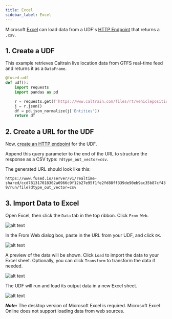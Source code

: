 ```yaml
---
title: Excel
sidebar_label: Excel
---
```


Microsoft [Excel](https://www.microsoft.com/en-ca/microsoft-365/excel) can load data from a UDF's [HTTP Endpoint](/core-concepts/run-udfs/run-small-udfs/#http-requests) that returns a `.csv`.

## 1. Create a UDF

This example retrieves Caltrain live location data from GTFS real-time feed and returns it as a `DataFrame`.

```python showLineNumbers
@fused.udf
def udf():
    import requests
    import pandas as pd

    r = requests.get(f'https://www.caltrain.com/files/rt/vehiclepositions/CT.json')
    j = r.json()
    df = pd.json_normalize(j['Entities'])
    return df
```

## 2. Create a URL for the UDF

Now, [create an HTTP endpoint](/core-concepts/run-udfs/run-small-udfs/#http-requests) for the UDF.

Append this query parameter to the end of the URL to structure the response as a CSV type: `?dtype_out_vector=csv`.

The generated URL should look like this:

`https://www.fused.io/server/v1/realtime-shared/ccd781317018362a6966c9f12b27e95f1fe2fd88ff339de90eb9ac35b87cf439/run/file?dtype_out_vector=csv`

## 3. Import Data to Excel

Open Excel, then click the `Data` tab in the top ribbon. Click `From Web`.

![alt text](https://fused-magic.s3.us-west-2.amazonaws.com/docs_assets/gifs/excel_start.png)

In the From Web dialog box, paste in the URL from your UDF, and click `OK`.

![alt text](https://fused-magic.s3.us-west-2.amazonaws.com/docs_assets/gifs/excel_load.png)

A preview of the data will be shown. Click `Load` to import the data to your Excel sheet. Optionally, you can click `Transform` to transform the data if needed.

![alt text](https://fused-magic.s3.us-west-2.amazonaws.com/docs_assets/gifs/excel_preview.png)

The UDF will run and load its output data in a new Excel sheet.

![alt text](https://fused-magic.s3.us-west-2.amazonaws.com/docs_assets/gifs/excel_loaded.png)

**_Note:_** The desktop version of Microsoft Excel is required. Microsoft Excel Online does not support loading data from web sources.